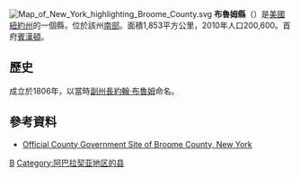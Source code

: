 {{noteTA
|G1=USState
|1=zh-hans:县;zh-hk:縣;zh-tw:郡;
|2=zh-hans:宾汉姆顿; zh-hant:賓漢頓;
}}
[[File:Map_of_New_York_highlighting_Broome_County.svg|thumb]]
'''布魯姆縣'''（{{lang-en|Broome County}}）是[[美國|美國]][[紐約州|紐約州]]的一個縣，位於該州[[紐約州南部|南部]]。面積1,853平方公里，2010年人口200,600。首府[[賓漢頓|賓漢頓]]。

== 歷史 ==
成立於1806年，以當時[[副州長|副州長]][[約翰·布魯姆|約翰·布魯姆]]命名。

== 參考資料 ==
* [http://www.gobroomecounty.com/ Official County Government Site of Broome County, New York] {{Wayback|url=http://www.gobroomecounty.com/ |date=20171004034737 }}

{{New York}}
{{NewYork-stub}}

[[Category:紐約州行政區劃|B]]
[[Category:阿巴拉契亚地区的县|Category:阿巴拉契亚地区的县]]